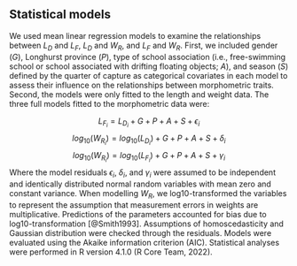 
## Statistical models

We used mean linear regression models to examine the relationships between _L~D~_ and _L~F~_, _L~D~_ and _W~R~_, and _L~F~_ and _W~R~_. First, we included gender (_G_), Longhurst province (_P_), type of school association (i.e., free-swimming school or school associated with drifting floating objects; _A_), and season (_S_) defined by the quarter of capture as categorical covariates in each model to assess their influence on the relationships between morphometric traits. Second, the models were only fitted to the length and weight data. The three full models fitted to the morphometric data were:

$$L_F_i = L_D_i + G + P + A + S + \epsilon_i$$
$$log_{10}(W_R_i) = log_{10}(L_D_i) + G + P + A + S + \delta_i$$
$$log_{10}(W_R_i) = log_{10}(L_F_i) + G + P + A + S + \gamma_i$$
Where the model residuals $\epsilon_i$, $\delta_i$, and $\gamma_i$ were assumed to be independent and identically distributed normal random variables with mean zero and constant variance. When modelling _W~R~_, we log10-transformed the variables to represent the assumption that measurement errors in weights are multiplicative. Predictions of the parameters accounted for bias due to log10-transformation [@Smith1993]. Assumptions of homoscedasticity and Gaussian distribution were checked through the residuals. Models were evaluated using the Akaike information criterion (AIC). Statistical analyses were performed in R version 4.1.0 (R Core Team, 2022). 

\pagebreak